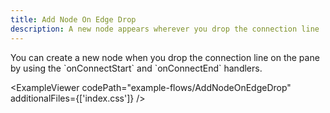 ```yaml
---
title: Add Node On Edge Drop
description: A new node appears wherever you drop the connection line
---
```



<ExampleLayout>
You can create a new node when you drop the connection line on the pane by using the `onConnectStart` and `onConnectEnd` handlers.

<ExampleViewer
  codePath="example-flows/AddNodeOnEdgeDrop"
  additionalFiles={['index.css']}
/>
</ExampleLayout>
